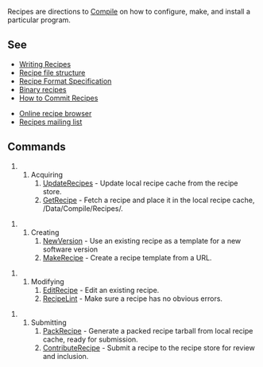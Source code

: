 Recipes are directions to [[Compile]] on how to configure, make, and install a particular program.
== See ==
* [[Writing Recipes]]
* [[Recipe file structure]]
* [[Recipe Format Specification]]
* [[Binary recipes]]
* [[How to Commit Recipes]]

* [[http://recipes.gobolinux.org/|Online recipe browser]]
* [[http://lists.gobolinux.org/mailman/listinfo/gobolinux-recipes | Recipes mailing list ]]

== Commands ==

## Acquiring
### [[UpdateRecipes]] - Update local recipe cache from the recipe store.
### [[GetRecipe]] - Fetch a recipe and place it in the local recipe cache, /Data/Compile/Recipes/.

## Creating
### [[NewVersion]] - Use an existing recipe as a template for a new software version
### [[MakeRecipe]] - Create a recipe template from a URL.

## Modifying
### [[EditRecipe]] - Edit an existing recipe.
### [[RecipeLint]] - Make sure a recipe has no obvious errors.

## Submitting
### [[PackRecipe]] - Generate a packed recipe tarball from local recipe cache, ready for submission.
### [[ContributeRecipe]] - Submit a recipe to the recipe store for review and inclusion. 

